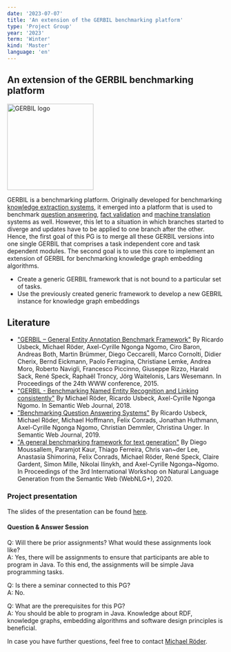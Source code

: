 ```yaml
---
date: '2023-07-07'
title: 'An extension of the GERBIL benchmarking platform'
type: 'Project Group'
year: '2023'
term: 'Winter'
kind: 'Master'
language: 'en'
---
```


## An extension of the GERBIL benchmarking platform

<img src="https://hobbitdata.informatik.uni-leipzig.de/gerbil/gerbil_logo.png" alt="GERBIL logo" width="200"/>

GERBIL is a benchmarking platform. Originally developed for benchmarking [knowledge extraction systems](https://github.com/dice-group/gerbil), it emerged into a platform that is used to benchmark [question answering](https://github.com/dice-group/gerbil/tree/QuestionAnswering), [fact validation](https://github.com/dice-group/gerbil/tree/KBC) and [machine translation](https://github.com/dice-group/BENG) systems as well. However, this let to a situation in which branches started to diverge and updates have to be applied to one branch after the other. Hence, the first goal of this PG is to merge all these GERBIL versions into one single GERBIL that comprises a task independent core and task dependent modules. The second goal is to use this core to implement an extension of GERBIL for benchmarking knowledge graph embedding algorithms.

* Create a generic GERBIL framework that is not bound to a particular set of tasks.
* Use the previously created generic framework to develop a new GEBRIL instance for knowledge graph embeddings

## Literature

* ["GERBIL – General Entity Annotation Benchmark Framework"]() By Ricardo Usbeck, Michael Röder, Axel-Cyrille Ngonga Ngomo, Ciro Baron, Andreas Both, Martin Brümmer, Diego Ceccarelli, Marco Cornolti, Didier Cherix, Bernd Eickmann, Paolo Ferragina, Christiane Lemke, Andrea Moro, Roberto Navigli, Francesco Piccinno, Giuseppe Rizzo, Harald Sack, René Speck, Raphaël Troncy, Jörg Waitelonis, Lars Wesemann. In Proceedings of the 24th WWW conference, 2015.
* ["GERBIL - Benchmarking Named Entity Recognition and Linking consistently"](http://www.semantic-web-journal.net/system/files/swj1671.pdf) By Michael Röder, Ricardo Usbeck, Axel-Cyrille Ngonga Ngomo. In Semantic Web Journal, 2018.
* ["Benchmarking Question Answering Systems"](http://www.semantic-web-journal.net/system/files/swj1578.pdf) By Ricardo Usbeck, Michael Röder, Michael Hoffmann, Felix Conrads, Jonathan Huthmann, Axel-Cyrille Ngonga Ngomo, Christian Demmler, Christina Unger. In Semantic Web Journal, 2019.
* ["A general benchmarking framework for text generation"](https://aclanthology.org/2020.webnlg-1.3/) By Diego Moussallem, Paramjot Kaur, Thiago Ferreira, Chris van~der Lee, Anastasia Shimorina, Felix Conrads, Michael Röder, René Speck, Claire Gardent, Simon Mille, Nikolai Ilinykh, and Axel-Cyrille Ngonga~Ngomo. In Proceedings of the 3rd International Workshop on Natural Language Generation from the Semantic Web (WebNLG+), 2020.

### Project presentation

The slides of the presentation can be found <a href="https://hobbitdata.informatik.uni-leipzig.de/teaching/projectgroups/SoSe2022/gerbil-pg.pdf">here</a>.

#### Question & Answer Session

Q: Will there be prior assignments? What would these assignments look like?<br/>
A: Yes, there will be assignments to ensure that participants are able to program in Java. To this end, the assignments will be simple Java programming tasks.

Q: Is there a seminar connected to this PG?<br/>
A: No.

Q: What are the prerequisites for this PG?<br/>
A: You should be able to program in Java. Knowledge about RDF, knowledge graphs, embedding algorithms and software design principles is beneficial.

In case you have further questions, feel free to contact [Michael Röder](https://dice-research.org/MichaelRoeder).

